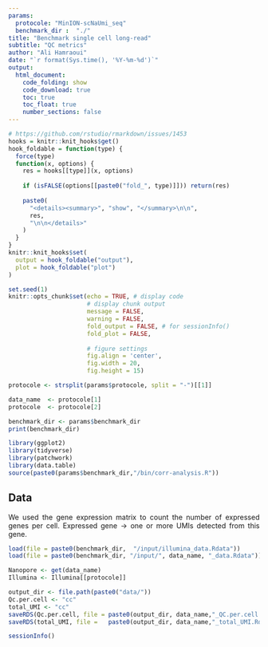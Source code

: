 ```yaml
---
params:
  protocole: "MinION-scNaUmi_seq"
  benchmark_dir :  "./"
title: "Benchmark single cell long-read"
subtitle: "QC metrics"
author: "Ali Hamraoui"
date: "`r format(Sys.time(), '%Y-%m-%d')`"
output:
  html_document:
    code_folding: show
    code_download: true
    toc: true
    toc_float: true
    number_sections: false
---
```


<style>
body {
text-align: justify}
</style>

<!-- Automatically computes and prints in the output the running time for any code chunk -->
```r
# https://github.com/rstudio/rmarkdown/issues/1453
hooks = knitr::knit_hooks$get()
hook_foldable = function(type) {
  force(type)
  function(x, options) {
    res = hooks[[type]](x, options)
    
    if (isFALSE(options[[paste0("fold_", type)]])) return(res)
    
    paste0(
      "<details><summary>", "show", "</summary>\n\n",
      res,
      "\n\n</details>"
    )
  }
}
knitr::knit_hooks$set(
  output = hook_foldable("output"),
  plot = hook_foldable("plot")
)
```

<!-- Set default parameters for all chunks -->
```r
set.seed(1)
knitr::opts_chunk$set(echo = TRUE, # display code
                      # display chunk output
                      message = FALSE,
                      warning = FALSE,
                      fold_output = FALSE, # for sessionInfo()
                      fold_plot = FALSE,
                      
                      # figure settings
                      fig.align = 'center',
                      fig.width = 20,
                      fig.height = 15)
```

```r
protocole <- strsplit(params$protocole, split = "-")[[1]]

data_name  <- protocole[1]
protocole  <- protocole[2]

benchmark_dir <- params$benchmark_dir
print(benchmark_dir)
```

```r
library(ggplot2)
library(tidyverse)
library(patchwork)
library(data.table)
source(paste0(params$benchmark_dir,"/bin/corr-analysis.R"))
```

## Data
We used the gene expression matrix to count the number of expressed genes per cell. Expressed gene -> one or more UMIs detected from this gene.

```r
load(file = paste0(benchmark_dir,  "/input/illumina_data.Rdata"))
load(file = paste0(benchmark_dir, "/input/", data_name, "_data.Rdata"))

Nanopore <- get(data_name)
Illumina <- Illumina[[protocole]]
```

<!-- ### Matrices dimension -->

<!-- ```{r dim matrix} -->
<!-- cat("dim CellRanger matrix =", dim(Illumina), "; Total UMI :", sum(Illumina)) -->

<!-- for (pipe in names(Nanopore)){ -->
<!--   cat("\ndim",pipe, "matrix   =", dim(Nanopore[[pipe]]), "; Total UMI :", sum(Nanopore[[pipe]])) -->
<!-- } -->
<!-- ``` -->

<!-- ###### Gene expression correlation with illumina -->
<!-- ```{r Correlation per cell} -->
<!-- whitelist_cells <- gsub("-1$", "", colnames(Illumina)) -->
<!-- colnames(Illumina) <- whitelist_cells -->

<!-- Nanopore.corr <- tibble::data_frame() -->
<!-- for (pipe in names(Nanopore)){ -->
<!--   corr <- cor.per.cell(Nanopore[[pipe]], Illumina) -->

<!--   corr <- data.frame(t(data.frame(corr))) -->
<!--   colnames(corr) <- "correlation" -->
<!--   corr$BC <- rownames(corr) -->
<!--   corr$workflow <- pipe -->
<!--   rownames(corr) <- NULL -->
<!--   Nanopore.corr <- rbind(Nanopore.corr, corr) -->
<!-- } -->

<!-- ``` -->

<!-- ## Number of UMI per cell -->
<!-- ```{r UMI} -->
<!-- umi_per_cell <- list() -->
<!-- for (i in seq_along(Nanopore)) { -->
<!--           df_name <- names(Nanopore)[i] -->
<!--           print(df_name) -->
<!--           df <- data.frame(colnames(Nanopore[[i]]), colSums(Nanopore[[i]])) -->
<!--           colnames(df) <- c("BC", df_name) -->
<!--           umi_per_cell [[length(umi_per_cell) + 1]] <- df -->
<!--         } -->

<!-- umi_per_cell <- umi_per_cell %>%  -->
<!--          purrr::reduce(full_join, by="BC") %>% -->
<!--          filter(BC %in% colnames(Nanopore[[1]])) -->
<!-- ``` -->

<!-- ## Number of UMI per cell -->
<!-- ```{r UMI_Illumina} -->
<!-- umi_per_cell_illumina <- data.frame(BC = colnames(Illumina),  umi.illumina = colSums(Illumina)) -->
<!-- ``` -->

<!-- ## Number of detected gene per cell -->
<!-- ```{r Gene} -->
<!-- gene_per_cell <- list() -->
<!-- for (i in seq_along(Nanopore)) { -->
<!--     mtx <- Nanopore[[i]] -->
<!--     df_name <- names(Nanopore)[i] -->
<!--     mtx[mtx>0] = 1 -->
<!--     df <- data.frame(colnames(mtx), colSums(mtx)) -->
<!--     colnames(df) <- c("BC", df_name) -->
<!--     gene_per_cell [[length(gene_per_cell) + 1]] <- df -->
<!--   } -->

<!-- gene_per_cell <- gene_per_cell %>%  -->
<!--            purrr::reduce(full_join, by="BC") %>% -->
<!--            filter(BC %in% colnames(Nanopore[[1]])) -->
<!-- ``` -->

<!-- ```{r} -->
<!-- mtx <- Illumina -->
<!-- mtx[mtx>0] = 1 -->
<!-- QC.per.cell.Illumina <- data.frame(BC = colnames(mtx),  gene.illumina = colSums(mtx)) -->
<!-- QC.per.cell.Illumina <- merge(QC.per.cell.Illumina, umi_per_cell_illumina, by="BC") -->
<!-- rm(umi_per_cell_illumina) -->
<!-- rm(Illumina) -->
<!-- rm(mtx) -->
<!-- ``` -->

<!-- ```{r Merge QC} -->
<!-- umi_per_cell <- umi_per_cell %>%  pivot_longer(cols = names(umi_per_cell)[2]:last(names(umi_per_cell)), -->
<!--                                               names_to = "workflow", -->
<!--                                               values_to = "umi") -->

<!-- gene_per_cell <- gene_per_cell %>%  pivot_longer(cols = names(gene_per_cell)[2]:last(names(gene_per_cell)), -->
<!--                                               names_to = "workflow", -->
<!--                                               values_to = "gene") -->

<!-- Qc.per.cell <- merge(umi_per_cell, gene_per_cell, by=c("BC","workflow")) -->

<!-- Qc.per.cell <- merge(Qc.per.cell, Nanopore.corr, by=c("BC","workflow")) -->


<!-- Qc.per.cell <- merge(x = Qc.per.cell, y = QC.per.cell.Illumina, by = "BC", all = TRUE) -->

<!-- Qc.per.cell <- na.omit(Qc.per.cell) -->

<!-- Qc.per.cell$data <- data_name -->
<!-- rm(QC.per.cell.Illumina) -->
<!-- ``` -->

<!-- ```{r Total UMI} -->
<!-- total_UMI <- sapply(Nanopore, sum) -->
<!-- total_UMI <- data.frame(pipe = names(Nanopore), -->
<!--                           total_UMI = total_UMI, -->
<!--                           data = data_name) -->
<!-- ``` -->

<!-- ```{r Summary} -->
<!-- print(summary(Qc.per.cell)) -->
<!-- print(summary(total_UMI)) -->
<!-- ``` -->

```r
output_dir <- file.path(paste0("data/"))
Qc.per.cell <- "cc"
total_UMI <- "cc"
saveRDS(Qc.per.cell, file = paste0(output_dir, data_name,"_QC.per.cell.Rdata"))
saveRDS(total_UMI, file =   paste0(output_dir, data_name,"_total_UMI.Rdata"))
```

```r
sessionInfo()
```
